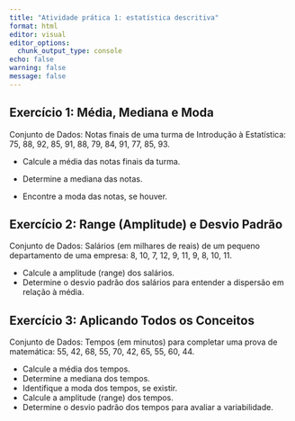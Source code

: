 ```yaml
---
title: "Atividade prática 1: estatística descritiva"
format: html
editor: visual
editor_options: 
  chunk_output_type: console
echo: false
warning: false
message: false
---
```


## Exercício 1: Média, Mediana e Moda

Conjunto de Dados: Notas finais de uma turma de Introdução à Estatística: 75, 88, 92, 85, 91, 88, 79, 84, 91, 77, 85, 93.

-   Calcule a média das notas finais da turma.

-   Determine a mediana das notas.

-   Encontre a moda das notas, se houver.

## Exercício 2: Range (Amplitude) e Desvio Padrão

Conjunto de Dados: Salários (em milhares de reais) de um pequeno departamento de uma empresa: 8, 10, 7, 12, 9, 11, 9, 8, 10, 11.

-   Calcule a amplitude (range) dos salários.
-   Determine o desvio padrão dos salários para entender a dispersão em relação à média.

## Exercício 3: Aplicando Todos os Conceitos

Conjunto de Dados: Tempos (em minutos) para completar uma prova de matemática: 55, 42, 68, 55, 70, 42, 65, 55, 60, 44.

-   Calcule a média dos tempos.
-   Determine a mediana dos tempos.
-   Identifique a moda dos tempos, se existir.
-   Calcule a amplitude (range) dos tempos.
-   Determine o desvio padrão dos tempos para avaliar a variabilidade.

